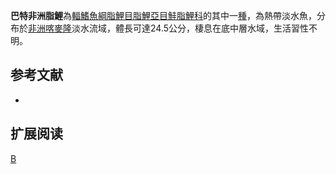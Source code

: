 {{Speciesbox 
| genus = Brycinus 
| species = batesii
| status = NE
| status_system = IUCN3.1
| authority =  [[Boulenger|Boulenger]], 1903
| synonyms = *''Alestes batesii''<br /><small>Boulenger, 1903</small>
*''Brycinus batesi''<br /><small>Boulenger, 1903</small>
}}
'''巴特非洲脂鯉'''為[[輻鰭魚綱|輻鰭魚綱]][[脂鯉目|脂鯉目]][[脂鯉亞目|脂鯉亞目]][[鮭脂鯉科|鮭脂鯉科]]的其中一[[種|種]]，為熱帶淡水魚，分布於[[非洲|非洲]][[喀麥隆|喀麥隆]]淡水流域，體長可達24.5公分，棲息在底中層水域，生活習性不明。

==参考文献==
{{refbegin}}
*{{FishBase_species|genus=Brycinus|species=batesii|year=2014|month=1}}
{{refend}}

== 扩展阅读 ==
{{refbegin}}
{{wikispecies-inline|Brycinus batesii |巴特非洲脂鯉}}
{{refend}}

{{Taxonbar|from=Q5549288}}

[[Category:非洲脂鯉屬|B]]


{{魚類小作品}}